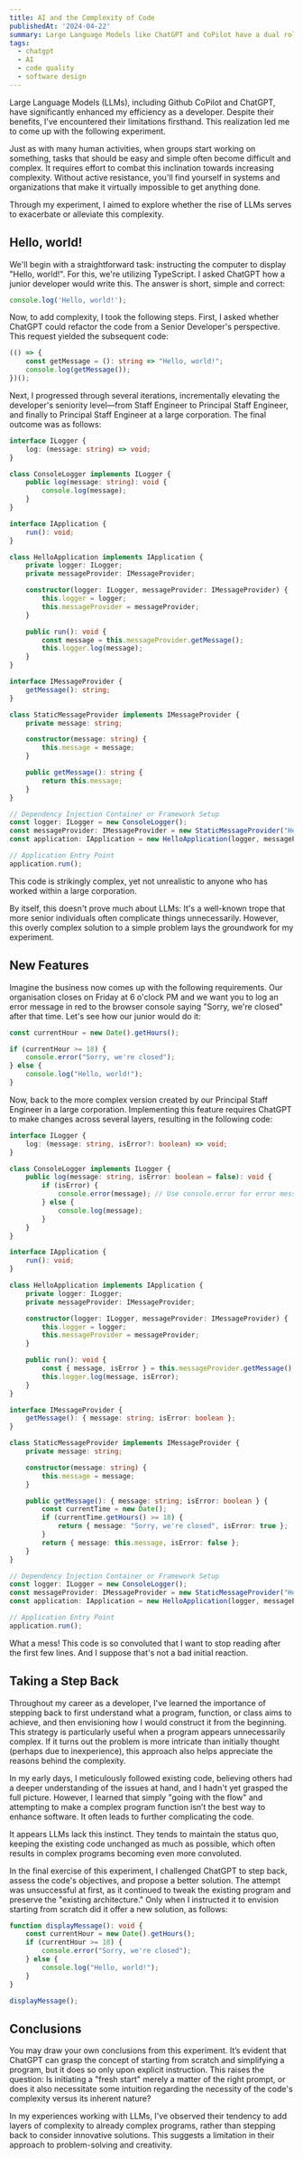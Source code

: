 ```yaml
---
title: AI and the Complexity of Code
publishedAt: '2024-04-22'
summary: Large Language Models like ChatGPT and CoPilot have a dual role in simplifying and complicating software development. Using a simple experiment this post explores how LLMs often lead to an increase in code complexity.
tags:
  - chatgpt
  - AI
  - code quality
  - software design
---
```


Large Language Models (LLMs), including Github CoPilot and ChatGPT, have significantly enhanced my efficiency as a developer. Despite their benefits, I've encountered their limitations firsthand. This realization led me to come up with the following experiment.

Just as with many human activities, when groups start working on something, tasks that should be easy and simple often become difficult and complex. It requires effort to combat this inclination towards increasing complexity. Without active resistance, you'll find yourself in systems and organizations that make it virtually impossible to get anything done.

Through my experiment, I aimed to explore whether the rise of LLMs serves to exacerbate or alleviate this complexity.

## Hello, world!

We'll begin with a straightforward task: instructing the computer to display "Hello, world!". For this, we're utilizing TypeScript. I asked ChatGPT how a junior developer would write this. The answer is short, simple and correct:

```ts
console.log('Hello, world!');
```

Now, to add complexity, I took the following steps. First, I asked whether ChatGPT could refactor the code from a Senior Developer's perspective. This request yielded the subsequent code:

```ts
(() => {
    const getMessage = (): string => "Hello, world!";
    console.log(getMessage());
})();
```

Next, I progressed through several iterations, incrementally elevating the developer's seniority level—from Staff Engineer to Principal Staff Engineer, and finally to Principal Staff Engineer at a large corporation. The final outcome was as follows:

```ts
interface ILogger {
    log: (message: string) => void;
}

class ConsoleLogger implements ILogger {
    public log(message: string): void {
        console.log(message);
    }
}

interface IApplication {
    run(): void;
}

class HelloApplication implements IApplication {
    private logger: ILogger;
    private messageProvider: IMessageProvider;

    constructor(logger: ILogger, messageProvider: IMessageProvider) {
        this.logger = logger;
        this.messageProvider = messageProvider;
    }

    public run(): void {
        const message = this.messageProvider.getMessage();
        this.logger.log(message);
    }
}

interface IMessageProvider {
    getMessage(): string;
}

class StaticMessageProvider implements IMessageProvider {
    private message: string;

    constructor(message: string) {
        this.message = message;
    }

    public getMessage(): string {
        return this.message;
    }
}

// Dependency Injection Container or Framework Setup
const logger: ILogger = new ConsoleLogger();
const messageProvider: IMessageProvider = new StaticMessageProvider("Hello, world!");
const application: IApplication = new HelloApplication(logger, messageProvider);

// Application Entry Point
application.run();

```

This code is strikingly complex, yet not unrealistic to anyone who has worked within a large corporation. 

By itself, this doesn't prove much about LLMs: It's a well-known trope that more senior individuals often complicate things unnecessarily. However, this overly complex solution to a simple problem lays the groundwork for my experiment.

## New Features

Imagine the business now comes up with the following requirements. Our organisation closes on Friday at 6 o'clock PM and we want you to log an error message in red to the browser console saying "Sorry, we're closed" after that time. Let's see how our junior would do it:

```ts
const currentHour = new Date().getHours();

if (currentHour >= 18) {
    console.error("Sorry, we're closed");
} else {
    console.log("Hello, world!");
}

```

Now, back to the more complex version created by our Principal Staff Engineer in a large corporation. Implementing this feature requires ChatGPT to make changes across several layers, resulting in the following code:

```ts
interface ILogger {
    log: (message: string, isError?: boolean) => void;
}

class ConsoleLogger implements ILogger {
    public log(message: string, isError: boolean = false): void {
        if (isError) {
            console.error(message); // Use console.error for error messages
        } else {
            console.log(message);
        }
    }
}

interface IApplication {
    run(): void;
}

class HelloApplication implements IApplication {
    private logger: ILogger;
    private messageProvider: IMessageProvider;

    constructor(logger: ILogger, messageProvider: IMessageProvider) {
        this.logger = logger;
        this.messageProvider = messageProvider;
    }

    public run(): void {
        const { message, isError } = this.messageProvider.getMessage();
        this.logger.log(message, isError);
    }
}

interface IMessageProvider {
    getMessage(): { message: string; isError: boolean };
}

class StaticMessageProvider implements IMessageProvider {
    private message: string;

    constructor(message: string) {
        this.message = message;
    }

    public getMessage(): { message: string; isError: boolean } {
        const currentTime = new Date();
        if (currentTime.getHours() >= 18) {
            return { message: "Sorry, we're closed", isError: true };
        }
        return { message: this.message, isError: false };
    }
}

// Dependency Injection Container or Framework Setup
const logger: ILogger = new ConsoleLogger();
const messageProvider: IMessageProvider = new StaticMessageProvider("Hello, world!");
const application: IApplication = new HelloApplication(logger, messageProvider);

// Application Entry Point
application.run();
```

What a mess! This code is so convoluted that I want to stop reading after the first few lines. And I suppose that's not a bad initial reaction.

## Taking a Step Back

Throughout my career as a developer, I've learned the importance of stepping back to first understand what a program, function, or class aims to achieve, and then envisioning how I would construct it from the beginning. This strategy is particularly useful when a program appears unnecessarily complex. If it turns out the problem is more intricate than initially thought (perhaps due to inexperience), this approach also helps appreciate the reasons behind the complexity.

In my early days, I meticulously followed existing code, believing others had a deeper understanding of the issues at hand, and I hadn't yet grasped the full picture. However, I learned that simply "going with the flow" and attempting to make a complex program function isn’t the best way to enhance software. It often leads to further complicating the code.

It appears LLMs lack this instinct. They tends to maintain the status quo, keeping the existing code unchanged as much as possible, which often results in complex programs becoming even more convoluted.

In the final exercise of this experiment, I challenged ChatGPT to step back, assess the code's objectives, and propose a better solution. The attempt was unsuccessful at first, as it continued to tweak the existing program and preserve the "existing architecture." Only when I instructed it to envision starting from scratch did it offer a new solution, as follows:

```ts
function displayMessage(): void {
    const currentHour = new Date().getHours();
    if (currentHour >= 18) {
        console.error("Sorry, we're closed");
    } else {
        console.log("Hello, world!");
    }
}

displayMessage();
```

## Conclusions

You may draw your own conclusions from this experiment. It’s evident that ChatGPT can grasp the concept of starting from scratch and simplifying a program, but it does so only upon explicit instruction. This raises the question: Is initiating a "fresh start" merely a matter of the right prompt, or does it also necessitate some intuition regarding the necessity of the code's complexity versus its inherent nature?

In my experiences working with LLMs, I've observed their tendency to add layers of complexity to already complex programs, rather than stepping back to consider innovative solutions. This suggests a limitation in their approach to problem-solving and creativity.
